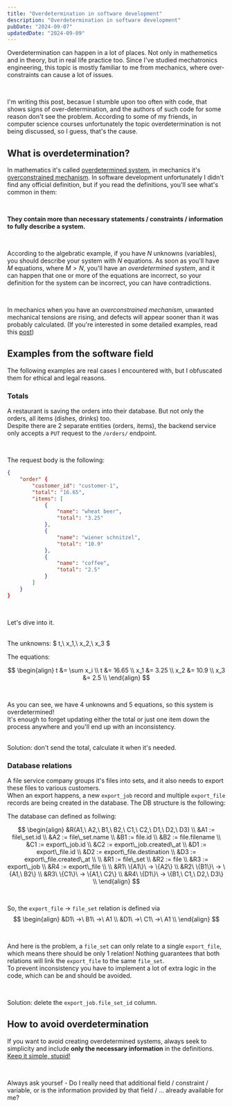 ```yaml
---
title: "Overdetermination in software development"
description: "Overdetermination in software development"
pubDate: "2024-09-07"
updatedDate: "2024-09-09"
---
```



Overdetermination can happen in a lot of places. Not only in mathemetics and in theory, but in real life practice too.
Since I've studied mechatronics engineering, this topic is mostly familiar to me from mechanics, where over-constraints can cause a lot of issues.

<br />

I'm writing this post, becasue I stumble upon too often with code, that shows signs of over-determination,
and the authors of such code for some reason don't see the problem. According to some of my friends, in computer science courses unfortunately the topic overdetermination is not being discussed, so I guess, that's the cause.

## What is overdetermination?

In mathematics it's called [overdetermined system](https://en.wikipedia.org/wiki/Overdetermined_system),
in mechanics it's [overconstrained mechanism](https://en.wikipedia.org/wiki/Overconstrained_mechanism).
In software development unfortunately I didn't find any official definition, but if you read the definitions, you'll see what's common in them:

<br />

**They contain more than necessary statements / constraints / information to fully describe a system.**

<br />

According to the algebratic example, if you have <InlineMath>$N$</InlineMath> unknowns (variables),
you should describe your system with <InlineMath>$N$</InlineMath> equations.
As soon as you'll have <InlineMath>$M$</InlineMath> equations, where <InlineMath>$M > N$</InlineMath>,
you'll have an _overdetermined system_, and it can happen that one or more of the equations are incorrect,
so your definition for the system can be incorrect, you can have contradictions.

<br />

In mechanics when you have an _overconstrained mechanism_, unwanted mechanical tensions are rising,
and defects will appear sooner than it was probably calculated. (If you're interested in some detailed examples,
read this [post](https://www.machinedesign.com/mechanical-motion-systems/linear-motion/article/21832158/overconstraint-the-hidden-killer))

## Examples from the software field

The following examples are real cases I encountered with, but I obfuscated them for ethical and legal reasons.

### Totals

A restaurant is saving the orders into their database. But not only the orders, all items (dishes, drinks) too.  
Despite there are 2 separate entities (orders, items), the backend service only accepts a `PUT` request to the `/orders/` endpoint.

<br />

The request body is the following:

```json
{
    "order" {
        "customer_id": "customer-1",
        "total": "16.65",
        "items": [
            {
                "name": "wheat beer",
                "total": "3.25"
            },
            {
                "name": "wiener schnitzel",
                "total": "10.9"
            },
            {
                "name": "coffee",
                "total": "2.5"
            }
        ]
    }
}
```

<br />

Let's dive into it.

<br />
The unknowns: <InlineMath>$ t,\ x_1,\ x_2,\ x_3 $</InlineMath>

The equations:

$$
\begin{align}
t &= \sum x_i \\
t &= 16.65 \\
x_1 &= 3.25 \\
x_2 &= 10.9 \\
x_3 &= 2.5 \\
\end{align}
$$  

<br />

As you can see, we have 4 unknowns and 5 equations, so this system is overdetermined!  
It's enough to forget updating either the total or just one item down the process anywhere and you'll end up with an inconsistency.

<br />
Solution: don't send the total, calculate it when it's needed.

### Database relations

A file service company groups it's files into sets, and it also needs to export these files to various customers.  
When an export happens, a new `export_job` record and multiple `export_file` records are being created in the database. The DB structure is the following:

<Db />

The database can defined as follwing:

$$
\begin{align}
&R(A1,\ A2,\ B1,\ B2,\ C1,\ C2,\ D1,\ D2,\ D3) \\
&A1 := file\_set.id \\
&A2 := file\_set.name \\ 
&B1 := file.id \\
&B2 := file.filename \\ 
&C1 := export\_job.id \\
&C2 := export\_job.created\_at \\ 
&D1 := export\_file.id \\
&D2 := export\_file.destination \\ 
&D3 := export\_file.created\_at \\ 
\\
&R1 := file\_set \\
&R2 := file \\
&R3 := export\_job \\ 
&R4 := export\_file \\
\\
&R1\ \{A1\}\ -> \{A2\} \\ 
&R2\ \{B1\}\ -> \{A1,\ B2\} \\
&R3\ \{C1\}\ -> \{A1,\ C2\} \\
&R4\ \{D1\}\ -> \{B1,\ C1,\ D2,\ D3\} \\
\end{align}
$$


<br />

So, the `export_file` -> `file_set` relation is defined via
$$
\begin{align}
&D1\ ->\ B1\ ->\ A1 \\
&D1\ ->\ C1\ ->\ A1 \\
\end{align}
$$

<br/>

And here is the problem, a `file_set` can only relate to a single `export_file`, which means there should be only 1 relation!
Nothing guarantees that both relations will link the `export_file` to the same `file_set`.  
To prevent inconsistency you have to implement a lot of extra logic in the code, which can be and should be avoided.

<br/>

Solution: delete the `export_job.file_set_id` column.

## How to avoid overdetermination

If you want to avoid creating overdetermined systems, always seek to simplicity
and include **only the necessary information** in the definitions.  [Keep it simple, stupid!](https://en.wikipedia.org/wiki/KISS_principle)

<br/>

Always ask yoursef - Do I really need that additional field / constraint / variable, or is the information provided by that field / ... already available for me?  
